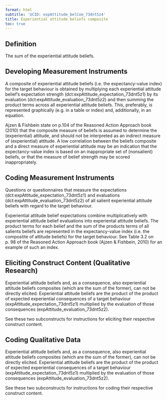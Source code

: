 ```yaml
---
format: html
subtitle: 'UCID: expAttitude_belCom_73dnt5z4'
title: Experiential attitude beliefs composite
toc: true
---
```


## Definition

The sum of the experiential attitude beliefs.

## Developing Measurement Instruments

A composite of experiential attitude beliefs (i.e. the expectancy-value index) for the target behaviour is obtained by multiplying each experiential attitude belief's expectation strength (dct:expAttitude_expectation_73dnt5z1) by its evaluation (dct:expAttitude_evaluation_73dnt5z2) and then summing the product terms across all experiential attitude beliefs. This, preferably, is represented graphically (e.g. in a table or index) and, additionally, in an equation.

Ajzen & Fishbein state on p.104 of the Reasoned Action Approach book (2010) that the composite measure of beliefs is assumed to determine the (experiential) attitude, and should not be interpreted as an indirect measure of (experiential) attitude. A low correlation between the beliefs composite and a direct measure of experiential attitude may be an indication that the expectancy-value index is based on an inappropriate set of (nonsalient) beliefs, or that the measure of belief strength may be scored inappropriately.



## Coding Measurement Instruments

Questions or questionnaires that measure the expectations (dct:expAttitude_expectation_73dnt5z1) and evaluations (dct:expAttitude_evaluation_73dnt5z2) of all salient experiential attitude beliefs with regard to the target behaviour.

Experiential attitude belief expectations combine multiplicatively with experiential attitude belief evaluations into experiental attitude beliefs. The product terms for each belief and the sum of the products terms of all salients beliefs are represented in the expectancy-value index (i.e. the compostite of attitude beliefs) for the target behaviour. See Table 3.2 on p. 98 of the Reasoned Action Approach book (Ajzen & Fishbein, 2010)  for an example of such an index.


## Eliciting Construct Content (Qualitative Research)

Experiential attitude beliefs and, as a consequence, also experiential attitude beliefs composites (which are the sum of the former), can not be directly elicited. Experiential attitude beliefs are the product of the product of expected experiential consequences of a target behaviour (expAttitude_expectation_73dnt5z1) multiplied by the evaluation of those consequences (expAttitude_evaluation_73dnt5z2).

See these two subconstructs for instructions for eliciting their respective construct content.



## Coding Qualitative Data

Experiential attitude beliefs and, as a consequence, also experiential attitude beliefs composites (which are the sum of the former), can not be directly elicited. Experiential attitude beliefs are the product of the product of expected experiential consequences of a target behaviour (expAttitude_expectation_73dnt5z1) multiplied by the evaluation of those consequences (expAttitude_evaluation_73dnt5z2).

See these two subconstructs for instructions for coding their respective construct content.



